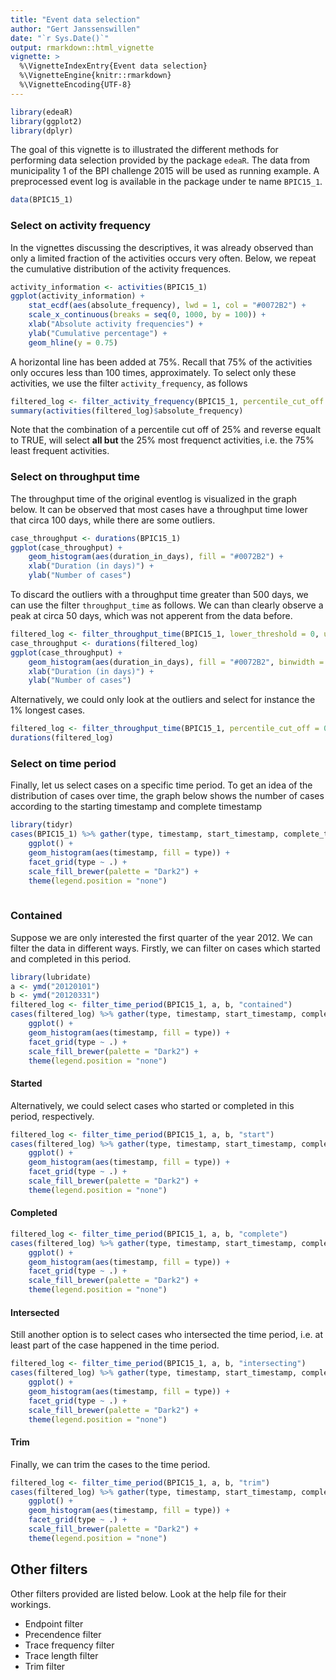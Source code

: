 ```yaml
---
title: "Event data selection"
author: "Gert Janssenswillen"
date: "`r Sys.Date()`"
output: rmarkdown::html_vignette
vignette: >
  %\VignetteIndexEntry{Event data selection}
  %\VignetteEngine{knitr::rmarkdown}
  %\VignetteEncoding{UTF-8}
---
```

```r
library(edeaR)
library(ggplot2)
library(dplyr)
```

The goal of this vignette is to illustrated the different methods for performing data selection provided by the package `edeaR`. The data from municipality 1 of the BPI challenge 2015 will be used as running example. A preprocessed event log is available in the package under te name `BPIC15_1`.

```r
data(BPIC15_1)
```

### Select on activity frequency

In the vignettes discussing the descriptives, it was already observed than only a limited fraction of the activities occurs very often. Below, we repeat the cumulative distribution of the activity frequences.

```r
activity_information <- activities(BPIC15_1)
ggplot(activity_information) +
	stat_ecdf(aes(absolute_frequency), lwd = 1, col = "#0072B2") + 
	scale_x_continuous(breaks = seq(0, 1000, by = 100)) + 
	xlab("Absolute activity frequencies") +
	ylab("Cumulative percentage") +
	geom_hline(y = 0.75)
```

A horizontal line has been added at 75\%. Recall that 75% of the activities only occures less than 100 times, approximately. To select only these activities, we use the filter `activity_frequency`, as follows

```r
filtered_log <- filter_activity_frequency(BPIC15_1, percentile_cut_off = 0.25, reverse = T)
summary(activities(filtered_log)$absolute_frequency)
```

Note that the combination of a percentile cut off of 25\% and reverse equalt to TRUE, will select __all but__ the 25\% most frequenct activities, i.e. the 75% least frequent activities.

### Select on throughput time

The throughput time of the original eventlog is visualized in the graph below. It can be observed that most cases have a throughput time lower that circa 100 days, while there are some outliers.

```r
case_throughput <- durations(BPIC15_1)
ggplot(case_throughput) +
	geom_histogram(aes(duration_in_days), fill = "#0072B2") +
	xlab("Duration (in days)") +
	ylab("Number of cases")
```

To discard the outliers with a throughput time greater than 500 days, we can use the filter `throughput_time` as follows. We can than clearly observe a peak at circa 50 days, which was not apperent from the data before.

```r
filtered_log <- filter_throughput_time(BPIC15_1, lower_threshold = 0, upper_threshold = 500)
case_throughput <- durations(filtered_log)
ggplot(case_throughput) +
	geom_histogram(aes(duration_in_days), fill = "#0072B2", binwidth = 10) +
	xlab("Duration (in days)") +
	ylab("Number of cases")
```

Alternatively, we could only look at the outliers and select for instance the 1\% longest cases. 

```r
filtered_log <- filter_throughput_time(BPIC15_1, percentile_cut_off = 0.99, reverse = T)
durations(filtered_log)
```

### Select on time period

Finally, let us select cases on a specific time period. To get an idea of the distribution of cases over time, the graph below shows the number of cases according to the starting timestamp and complete timestamp

```r
library(tidyr)
cases(BPIC15_1) %>% gather(type, timestamp, start_timestamp, complete_timestamp) %>%
	ggplot() +
	geom_histogram(aes(timestamp, fill = type)) +
	facet_grid(type ~ .) +
	scale_fill_brewer(palette = "Dark2") +
	theme(legend.position = "none")
	
```

### Contained

Suppose we are only interested the first quarter of the year 2012. We can filter the data in different ways. Firstly, we can filter on cases which started and completed in this period.

```r
library(lubridate)
a <- ymd("20120101")
b <- ymd("20120331")
filtered_log <- filter_time_period(BPIC15_1, a, b, "contained")
cases(filtered_log) %>% gather(type, timestamp, start_timestamp, complete_timestamp) %>%
	ggplot() +
	geom_histogram(aes(timestamp, fill = type)) +
	facet_grid(type ~ .) +
	scale_fill_brewer(palette = "Dark2") +
	theme(legend.position = "none")
```

#### Started

Alternatively, we could select cases who started or completed in this period, respectively.

```r
filtered_log <- filter_time_period(BPIC15_1, a, b, "start")
cases(filtered_log) %>% gather(type, timestamp, start_timestamp, complete_timestamp) %>%
	ggplot() +
	geom_histogram(aes(timestamp, fill = type)) +
	facet_grid(type ~ .) +
	scale_fill_brewer(palette = "Dark2") +
	theme(legend.position = "none")
```

#### Completed
```r
filtered_log <- filter_time_period(BPIC15_1, a, b, "complete")
cases(filtered_log) %>% gather(type, timestamp, start_timestamp, complete_timestamp) %>%
	ggplot() +
	geom_histogram(aes(timestamp, fill = type)) +
	facet_grid(type ~ .) +
	scale_fill_brewer(palette = "Dark2") +
	theme(legend.position = "none")
```


#### Intersected

Still another option is to select cases who intersected the time period, i.e. at least part of the case happened in the time period.

```r
filtered_log <- filter_time_period(BPIC15_1, a, b, "intersecting")
cases(filtered_log) %>% gather(type, timestamp, start_timestamp, complete_timestamp) %>%
	ggplot() +
	geom_histogram(aes(timestamp, fill = type)) +
	facet_grid(type ~ .) +
	scale_fill_brewer(palette = "Dark2") +
	theme(legend.position = "none")
```

#### Trim

Finally, we can trim the cases to the time period.

```r
filtered_log <- filter_time_period(BPIC15_1, a, b, "trim")
cases(filtered_log) %>% gather(type, timestamp, start_timestamp, complete_timestamp) %>%
	ggplot() +
	geom_histogram(aes(timestamp, fill = type)) +
	facet_grid(type ~ .) +
	scale_fill_brewer(palette = "Dark2") +
	theme(legend.position = "none")
```

## Other filters

Other filters provided are listed below. Look at the help file for their workings.

*	Endpoint filter
*	Precendence filter
*	Trace frequency filter
*	Trace length filter
*	Trim filter




